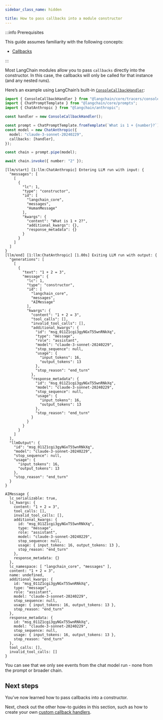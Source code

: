 ```yaml
---
sidebar_class_name: hidden

title: How to pass callbacks into a module constructor
---
```


:::info Prerequisites

This guide assumes familiarity with the following concepts:

- [Callbacks](../../docs/concepts/#callbacks)

:::

Most LangChain modules allow you to pass `callbacks` directly into the
constructor. In this case, the callbacks will only be called for that
instance (and any nested runs).

Here’s an example using LangChain’s built-in
[`ConsoleCallbackHandler`](https://api.js.langchain.com/classes/langchain_core_tracers_console.ConsoleCallbackHandler.html):

```typescript
import { ConsoleCallbackHandler } from "@langchain/core/tracers/console";
import { ChatPromptTemplate } from "@langchain/core/prompts";
import { ChatAnthropic } from "@langchain/anthropic";

const handler = new ConsoleCallbackHandler();

const prompt = ChatPromptTemplate.fromTemplate(`What is 1 + {number}?`);
const model = new ChatAnthropic({
  model: "claude-3-sonnet-20240229",
  callbacks: [handler],
});

const chain = prompt.pipe(model);

await chain.invoke({ number: "2" });
```

```text
[llm/start] [1:llm:ChatAnthropic] Entering LLM run with input: {
  "messages": [
    [
      {
        "lc": 1,
        "type": "constructor",
        "id": [
          "langchain_core",
          "messages",
          "HumanMessage"
        ],
        "kwargs": {
          "content": "What is 1 + 2?",
          "additional_kwargs": {},
          "response_metadata": {}
        }
      }
    ]
  ]
}
[llm/end] [1:llm:ChatAnthropic] [1.00s] Exiting LLM run with output: {
  "generations": [
    [
      {
        "text": "1 + 2 = 3",
        "message": {
          "lc": 1,
          "type": "constructor",
          "id": [
            "langchain_core",
            "messages",
            "AIMessage"
          ],
          "kwargs": {
            "content": "1 + 2 = 3",
            "tool_calls": [],
            "invalid_tool_calls": [],
            "additional_kwargs": {
              "id": "msg_011Z1cgi3gyNGxT55wnRNkXq",
              "type": "message",
              "role": "assistant",
              "model": "claude-3-sonnet-20240229",
              "stop_sequence": null,
              "usage": {
                "input_tokens": 16,
                "output_tokens": 13
              },
              "stop_reason": "end_turn"
            },
            "response_metadata": {
              "id": "msg_011Z1cgi3gyNGxT55wnRNkXq",
              "model": "claude-3-sonnet-20240229",
              "stop_sequence": null,
              "usage": {
                "input_tokens": 16,
                "output_tokens": 13
              },
              "stop_reason": "end_turn"
            }
          }
        }
      }
    ]
  ],
  "llmOutput": {
    "id": "msg_011Z1cgi3gyNGxT55wnRNkXq",
    "model": "claude-3-sonnet-20240229",
    "stop_sequence": null,
    "usage": {
      "input_tokens": 16,
      "output_tokens": 13
    },
    "stop_reason": "end_turn"
  }
}
```

```text
AIMessage {
  lc_serializable: true,
  lc_kwargs: {
    content: "1 + 2 = 3",
    tool_calls: [],
    invalid_tool_calls: [],
    additional_kwargs: {
      id: "msg_011Z1cgi3gyNGxT55wnRNkXq",
      type: "message",
      role: "assistant",
      model: "claude-3-sonnet-20240229",
      stop_sequence: null,
      usage: { input_tokens: 16, output_tokens: 13 },
      stop_reason: "end_turn"
    },
    response_metadata: {}
  },
  lc_namespace: [ "langchain_core", "messages" ],
  content: "1 + 2 = 3",
  name: undefined,
  additional_kwargs: {
    id: "msg_011Z1cgi3gyNGxT55wnRNkXq",
    type: "message",
    role: "assistant",
    model: "claude-3-sonnet-20240229",
    stop_sequence: null,
    usage: { input_tokens: 16, output_tokens: 13 },
    stop_reason: "end_turn"
  },
  response_metadata: {
    id: "msg_011Z1cgi3gyNGxT55wnRNkXq",
    model: "claude-3-sonnet-20240229",
    stop_sequence: null,
    usage: { input_tokens: 16, output_tokens: 13 },
    stop_reason: "end_turn"
  },
  tool_calls: [],
  invalid_tool_calls: []
}
```

You can see that we only see events from the chat model run - none from
the prompt or broader chain.

## Next steps

You’ve now learned how to pass callbacks into a constructor.

Next, check out the other how-to guides in this section, such as how to
create your own [custom callback
handlers](../../docs/how_to/custom_callbacks).
